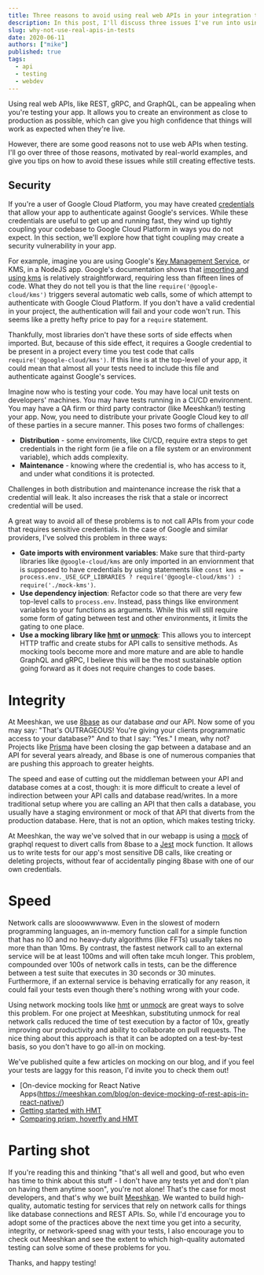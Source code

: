 ```yaml
---
title: Three reasons to avoid using real web APIs in your integration tests
description: In this post, I'll discuss three issues I've run into using real APIs when testing and the solutions I've used.
slug: why-not-use-real-apis-in-tests
date: 2020-06-11
authors: ["mike"]
published: true
tags:
  - api
  - testing
  - webdev
---
```


Using real web APIs, like REST, gRPC, and GraphQL, can be appealing when you're testing your app. It allows you to create an environment as close to production as possible, which can give you high confidence that things will work as expected when they're live. 

However, there are some good reasons not to use web APIs when testing. I'll go over three of those reasons, motivated by real-world examples, and give you tips on how to avoid these issues while still creating effective tests.

## Security

If you're a user of Google Cloud Platform, you may have created [credentials](https://cloud.google.com/docs/authentication/getting-started) that allow your app to authenticate against Google's services. While these credentials are useful to get up and running fast, they wind up tightly coupling your codebase to Google Cloud Platform in ways you do not expect. In this section, we'll explore how that tight coupling may create a security vulnerability in your app.

For example, imagine you are using Google's [Key Management Service](https://cloud.google.com/kms/), or KMS, in a NodeJS app. Google's documentation shows that [importing and using kms](https://cloud.google.com/kms/docs/reference/libraries#client-libraries-install-nodejs) is relatively straightforward, requiring less than fifteen lines of code. What they do not tell you is that the line `require('@google-cloud/kms')` triggers several automatic web calls, some of which attempt to authenticate with Google Cloud Platform. If you don't have a valid credential in your project, the authentication will fail and your code won't run. This seems like a pretty hefty price to pay for a `require` statement.

Thankfully, most libraries don't have these sorts of side effects when imported. But, because of this side effect, it requires a Google credential to be present in a project every time you test code that calls `require('@google-cloud/kms')`. If this line is at the top-level of your app, it could mean that almost all your tests need to include this file and authenticate against Google's services.

Imagine now who is testing your code. You may have local unit tests on developers' machines. You may have tests running in a CI/CD environment. You may have a QA firm or third party contractor (like Meeshkan!) testing your app. Now, you need to distribute your private Google Cloud key to _all_ of these parties in a secure manner. This poses two forms of challenges:

- **Distribution** - some enviroments, like CI/CD, require extra steps to get credentials in the right form (ie a file on a file system or an environment variable), which adds complexity.
- **Maintenance** - knowing where the credential is, who has access to it, and under what conditions it is protected.

Challenges in both distribution and maintenance increase the risk that a credential will leak. It also increases the risk that a stale or incorrect credential will be used.

A great way to avoid all of these problems is to not call APIs from your code that requires sensitive credentials. In the case of Google and similar providers, I've solved this problem in three ways:

- **Gate imports with environment variables**: Make sure that third-party libraries like `@google-cloud/kms` are only imported in an enviornment that is supposed to have credentials by using statements like `const kms = process.env._USE_GCP_LIBRARIES ? require('@google-cloud/kms') : require('./mock-kms')`.
- **Use dependency injection**: Refactor code so that there are very few top-level calls to `process.env`. Instead, pass things like environment variables to your functions as arguments. While this will still require some form of gating between test and other environments, it limits the gating to one place.
- **Use a mocking library like [hmt](https://github.com/meeshkan/hmt) or [unmock](https://github.com/meeshkan/unmock-js)**: This allows you to intercept HTTP traffic and create stubs for API calls to sensitive methods.  As mocking tools become more and more mature and are able to handle GraphQL and gRPC, I believe this will be the most sustainable option going forward as it does not require changes to code bases. 

# Integrity

At Meeshkan, we use [8base](https://8base.com) as our database _and_ our API. Now some of you may say: "That's OUTRAGEOUS! You're giving your clients programmatic access to your database?" And to that I say: "Yes." I mean, why not?  Projects like [Prisma](https://prisma.io) have been closing the gap between a database and an API for several years already, and 8base is one of numerous companies that are pushing this approach to greater heights.

The speed and ease of cutting out the middleman between your API and database comes at a cost, though: it is more difficult to create a level of indirection between your API calls and database read/writes. In a more traditional setup where you are calling an API that then calls a database, you usually have a staging environment or mock of that API that diverts from the production database. Here, that is not an option, which makes testing tricky.

At Meeshkan, the way we've solved that in our webapp is using a [mock](https://github.com/meeshkan/webapp/blob/master/mocks/graphql-request.ts) of graphql request to divert calls from 8base to a [Jest](https://jestjs.io/) mock function. It allows us to write tests for our app's most sensitive DB calls, like creating or deleting projects, without fear of accidentally pinging 8base with one of our own credentials.

# Speed

Network calls are slooowwwwww. Even in the slowest of modern programming languages, an in-memory function call for a simple function that has no IO and no heavy-duty algorithms (like FFTs) usually takes no more than than 10ms. By contrast, the fastest network call to an external service will be at least 100ms and will often take mcuh longer. This problem, compounded over 100s of network calls in tests, can be the difference between a test suite that executes in 30 seconds or 30 minutes. Furthermore, if an external service is behaving erratically for any reason, it could fail your tests even though there's nothing wrong with your code.

Using network mocking tools like [hmt](https://github.com/meeshkan/hmt) or [unmock](https://github.com/meeshkan/unmock-js) are great ways to solve this problem. For one project at Meeshkan, substituting unmock for real network calls reduced the time of test execution by a factor of 10x, greatly improving our productivity and ability to collaborate on pull requests. The nice thing about this approach is that it can be adopted on a test-by-test basis, so you don't have to go all-in on mocking.

We've published quite a few articles on mocking on our blog, and if you feel your tests are laggy for this reason, I'd invite you to check them out!

- [On-device mocking for React Native Apps(https://meeshkan.com/blog/on-device-mocking-of-rest-apis-in-react-native/)
- [Getting started with HMT](https://meeshkan.com/blog/getting-started-with-hmt/)
- [Comparing prism, hoverfly and HMT](https://meeshkan.com/blog/comparing-prism-hoverfly-and-hmt-part-1/)

# Parting shot

If you're reading this and thinking "that's all well and good, but who even has time to think about this stuff - I don't have any tests yet and don't plan on having them anytime soon", you're not alone! That's the case for most developers, and that's why we built [Meeshkan](https://meeshkan.com). We wanted to build high-quality, automatic testing for services that rely on network calls for things like database connections and REST APIs. So, while I'd encourage you to adopt some of the practices above the next time you get into a security, integrity, or network-speed snag with your tests, I also encourage you to check out Meeshkan and see the extent to which high-quality automated testing can solve some of these problems for you.

Thanks, and happy testing!
